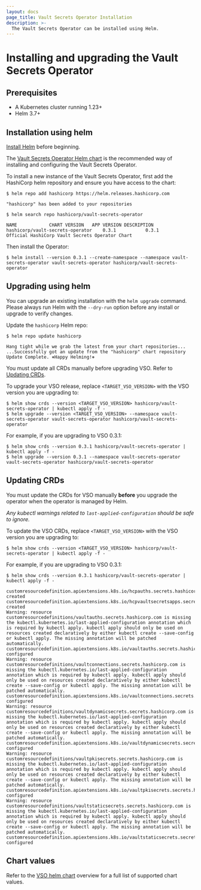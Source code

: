 ```yaml
---
layout: docs
page_title: Vault Secrets Operator Installation
description: >-
  The Vault Secrets Operator can be installed using Helm.
---
```


# Installing and upgrading the Vault Secrets Operator

## Prerequisites

- A Kubernetes cluster running 1.23+
- Helm 3.7+

## Installation using helm

[Install Helm](https://helm.sh/docs/intro/install) before beginning.

The [Vault Secrets Operator Helm chart](/vault/docs/platform/k8s/vso/helm) is the recommended way of
installing and configuring the Vault Secrets Operator.

To install a new instance of the Vault Secrets Operator, first add the
HashiCorp helm repository and ensure you have access to the chart:

```shell-session
$ helm repo add hashicorp https://helm.releases.hashicorp.com

"hashicorp" has been added to your repositories
```

```shell-session
$ helm search repo hashicorp/vault-secrets-operator

NAME           	CHART VERSION	APP VERSION	DESCRIPTION
hashicorp/vault-secrets-operator	0.3.1       	0.3.1     	Official HashiCorp Vault Secrets Operator Chart
```

Then install the Operator:

```shell-session
$ helm install --version 0.3.1 --create-namespace --namespace vault-secrets-operator vault-secrets-operator hashicorp/vault-secrets-operator
```


## Upgrading using helm

You can upgrade an existing installation with the `helm upgrade` command.
Please always run Helm with the `--dry-run` option before any install or upgrade to verify
changes.

Update the `hashicorp` Helm repo:
```shell-session
$ helm repo update hashicorp

Hang tight while we grab the latest from your chart repositories...
...Successfully got an update from the "hashicorp" chart repository
Update Complete. ⎈Happy Helming!⎈
```

<note title="Helm does not automatically update CRDs">
  You must update all CRDs manually before upgrading VSO.
  Refer to <a href="#updating-the-crds">Updating CRDs</a>.
</note>

To upgrade your VSO release, replace `<TARGET_VSO_VERSION>` with the VSO version you are upgrading to:
```shell-session
$ helm show crds --version <TARGET_VSO_VERSION> hashicorp/vault-secrets-operator | kubectl apply -f -
$ helm upgrade --version <TARGET_VSO_VERSION> --namespace vault-secrets-operator vault-secrets-operator hashicorp/vault-secrets-operator
```

For example, if you are upgrading to VSO 0.3.1:
```shell-session
$ helm show crds --version 0.3.1 hashicorp/vault-secrets-operator | kubectl apply -f -
$ helm upgrade --version 0.3.1 --namespace vault-secrets-operator vault-secrets-operator hashicorp/vault-secrets-operator
```

## Updating CRDs

You must update the CRDs for VSO manually **before** you upgrade the
 operator when the operator is managed by Helm.

*Any kubectl warnings related to `last-applied-configuration` should be safe to ignore.*

To update the VSO CRDs, replace `<TARGET_VSO_VERSION>` with the VSO version you are upgrading to:
```shell-session
$ helm show crds --version <TARGET_VSO_VERSION> hashicorp/vault-secrets-operator | kubectl apply -f -
```

For example, if you are upgrading to VSO 0.3.1:
```shell-session
$ helm show crds --version 0.3.1 hashicorp/vault-secrets-operator | kubectl apply -f -

customresourcedefinition.apiextensions.k8s.io/hcpauths.secrets.hashicorp.com created
customresourcedefinition.apiextensions.k8s.io/hcpvaultsecretsapps.secrets.hashicorp.com created
Warning: resource customresourcedefinitions/vaultauths.secrets.hashicorp.com is missing the kubectl.kubernetes.io/last-applied-configuration annotation which is required by kubectl apply. kubectl apply should only be used on resources created declaratively by either kubectl create --save-config or kubectl apply. The missing annotation will be patched automatically.
customresourcedefinition.apiextensions.k8s.io/vaultauths.secrets.hashicorp.com configured
Warning: resource customresourcedefinitions/vaultconnections.secrets.hashicorp.com is missing the kubectl.kubernetes.io/last-applied-configuration annotation which is required by kubectl apply. kubectl apply should only be used on resources created declaratively by either kubectl create --save-config or kubectl apply. The missing annotation will be patched automatically.
customresourcedefinition.apiextensions.k8s.io/vaultconnections.secrets.hashicorp.com configured
Warning: resource customresourcedefinitions/vaultdynamicsecrets.secrets.hashicorp.com is missing the kubectl.kubernetes.io/last-applied-configuration annotation which is required by kubectl apply. kubectl apply should only be used on resources created declaratively by either kubectl create --save-config or kubectl apply. The missing annotation will be patched automatically.
customresourcedefinition.apiextensions.k8s.io/vaultdynamicsecrets.secrets.hashicorp.com configured
Warning: resource customresourcedefinitions/vaultpkisecrets.secrets.hashicorp.com is missing the kubectl.kubernetes.io/last-applied-configuration annotation which is required by kubectl apply. kubectl apply should only be used on resources created declaratively by either kubectl create --save-config or kubectl apply. The missing annotation will be patched automatically.
customresourcedefinition.apiextensions.k8s.io/vaultpkisecrets.secrets.hashicorp.com configured
Warning: resource customresourcedefinitions/vaultstaticsecrets.secrets.hashicorp.com is missing the kubectl.kubernetes.io/last-applied-configuration annotation which is required by kubectl apply. kubectl apply should only be used on resources created declaratively by either kubectl create --save-config or kubectl apply. The missing annotation will be patched automatically.
customresourcedefinition.apiextensions.k8s.io/vaultstaticsecrets.secrets.hashicorp.com configured
```

## Chart values

Refer to the [VSO helm chart](/vault/docs/platform/k8s/vso/helm)
 overview for a full list of supported chart values.
